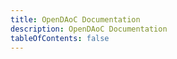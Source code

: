 ```yaml
---
title: OpenDAoC Documentation
description: OpenDAoC Documentation
tableOfContents: false
---
```



<LinkCard
	title="Getting Started"
	description="Learn how to get started with OpenDAoC Core with Docker or by building from source."
	href="/docs/core/getting-started/"
/>


<CardGrid>
	<LinkCard title="OpenDAoC Launcher" href="#" />
	<LinkCard title="OpenDAoC Account Manager" href="#" />
    <LinkCard title="OpenDAoC Database" href="./database" />
    <LinkCard title="OpenDAoC Client" href="./client" />
    <LinkCard title="OpenDAoC API" href="./core/api" />
	<LinkCard title="Additional Features" href="./additional-features" />
</CardGrid>